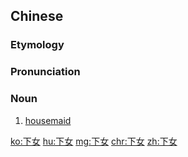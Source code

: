 ==Chinese==
{{zh-forms}}

===Etymology===
{{compound|lang=zh|下|女|gloss1=lower|gloss2=woman}}

===Pronunciation===
{{zh-pron
|m=xiànǚ
|cat=n
}}

===Noun===
{{head|zh|noun}}

# [[housemaid]]

[[ko:下女]]
[[hu:下女]]
[[mg:下女]]
[[chr:下女]]
[[zh:下女]]